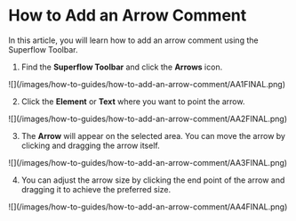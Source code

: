 # How to Add an Arrow Comment

In this article, you will learn how to add an arrow comment using the Superflow Toolbar.

1. Find the **Superflow Toolbar** and click the **Arrows** icon.

<Frame>
![](/images/how-to-guides/how-to-add-an-arrow-comment/AA1FINAL.png)
</Frame>

2. Click the **Element** or **Text** where you want to point the arrow.

<Frame>
![](/images/how-to-guides/how-to-add-an-arrow-comment/AA2FINAL.png)
</Frame>

3. The **Arrow** will appear on the selected area. You can move the arrow by clicking and dragging the arrow itself.

<Frame>
![](/images/how-to-guides/how-to-add-an-arrow-comment/AA3FINAL.png)
</Frame>

4. You can adjust the arrow size by clicking the end point of the arrow and dragging it to achieve the preferred size.

<Frame>
![](/images/how-to-guides/how-to-add-an-arrow-comment/AA4FINAL.png)
</Frame>

